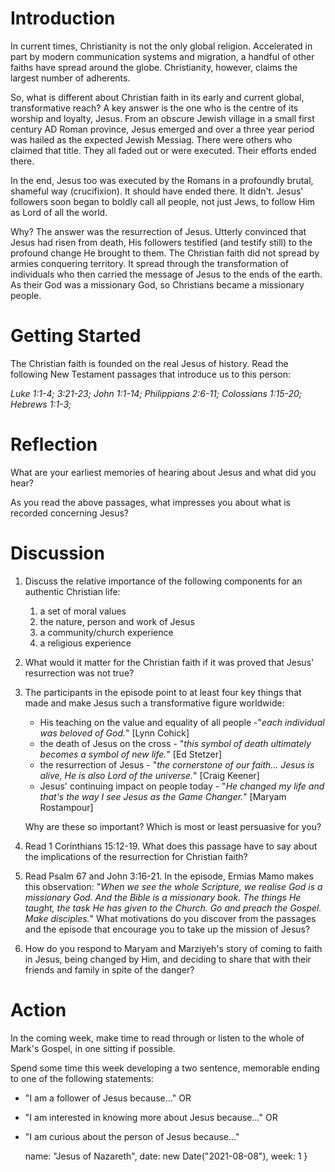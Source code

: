 # Introduction

In current times, Christianity is not the only global religion.
Accelerated in part by modern communication systems and migration, a handful of other faiths
have spread around the globe. Christianity, however, claims the largest number of adherents.

So, what is different about Christian faith in its early and current global, transformative
reach? A key answer is the one who is the centre of its worship and loyalty, Jesus. From an
obscure Jewish village in a small first century AD Roman province, Jesus emerged and over a
three year period was hailed as the expected Jewish Messiag. There were others who claimed
that title. They all faded out or were executed. Their efforts ended there.

In the end, Jesus too was executed by the Romans in a profoundly brutal, shameful way
(crucifixion). It should have ended there. It didn't. Jesus' followers soon began to
boldly call all people, not just Jews, to follow Him as Lord of all the world.

Why? The answer was the resurrection of Jesus. Utterly convinced that Jesus had risen
from death, His followers testified (and testify still) to the profound change He
brought to them. The Christian faith did not spread by armies conquering territory.
It spread through the transformation of individuals who then carried the message of Jesus
to the ends of the earth. As their God was a missionary God, so Christians became a
missionary people.

# Getting Started

The Christian faith is founded on the real Jesus of history. Read the following
New Testament passages that introduce us to this person:

*Luke 1:1-4; 3:21-23; John 1:1-14; Philippians 2:6-11; Colossians 1:15-20;
Hebrews 1:1-3;*

# Reflection

What are your earliest memories of hearing about Jesus and what did you hear?

As you read the above passages, what impresses you about what is recorded
concerning Jesus?

# Discussion

1. Discuss the relative importance of the following components for an authentic Christian life:
    1. a set of moral values
    2. the nature, person and work of Jesus
    3. a community/church experience
    4. a religious experience
2. What would it matter for the Christian faith if it was proved that Jesus' resurrection was not true?
3. The participants in the episode point to at least four key things that made and make Jesus such a transformative figure worldwide:
    - His teaching on the value and equality of all people -"*each individual was beloved of God.*" \[Lynn Cohick\]
    - the death of Jesus on the cross - "*this symbol of death ultimately becomes a symbol of new life.*" \[Ed Stetzer\]
    - the resurrection of Jesus - "*the cornerstone of our faith... Jesus is alive, He is also Lord of the universe.*" \[Craig Keener\]
    - Jesus' continuing impact on people today - "*He changed my life and that's the way I see Jesus as the Game Changer.*" \[Maryam Rostampour\]
    
    Why are these so important? Which is most or least persuasive for you?

4. Read 1 Corinthians 15:12-19. What does this passage have to say about the
implications of the resurrection for Christian faith?
5. Read Psalm 67 and John 3:16-21. In the episode, Ermias Mamo makes this observation:
"*When we see the whole Scripture, we realise God is a missionary God. And the 
Bible is a missionary book. The things He taught, the task He has given to the Church.
Go and preach the Gospel. Make disciples.*" What motivations do you discover from the
passages and the episode that encourage you to take up the mission of Jesus?
6. How do you respond to Maryam and Marziyeh's story of coming to faith in Jesus,
being changed by Him, and deciding to share that with their friends and family in
spite of the danger?

# Action
In the coming week, make time to read through or listen to the whole of Mark's Gospel,
in one sitting if possible.

Spend some time this week developing a two sentence, memorable ending to one of the
following statements:

* "I am a follower of Jesus because..."
OR
* "I am interested in knowing more about Jesus because..."
OR
* "I am curious about the person of Jesus because..."

    name: "Jesus of Nazareth",
    date: new Date("2021-08-08"),
    week: 1
}